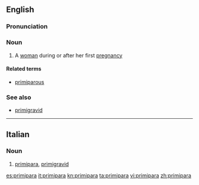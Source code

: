 ==English==

===Pronunciation===
{{rfap|UK|UK}}
{{rfap|US|US}}

===Noun===
{{en-noun|pl2=primiparae}}

# A [[woman]] during or after her first [[pregnancy]]


====Related terms====
* [[primiparous]]

===See also===
*[[primigravid]]

----

==Italian==

===Noun===
{{it-noun|primipar|f|a|e}}

# [[#English|primipara]], [[primigravid]]

[[es:primipara]]
[[it:primipara]]
[[kn:primipara]]
[[ta:primipara]]
[[vi:primipara]]
[[zh:primipara]]